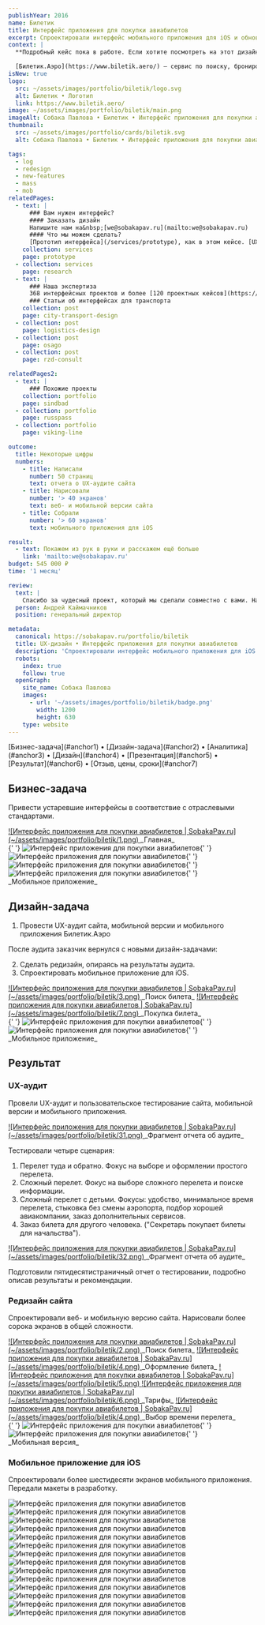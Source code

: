```yaml
---
publishYear: 2016
name: Билетик
title: Интерфейс приложения для покупки авиабилетов
excerpt: Спроектировали интерфейс мобильного приложения для iOS и обновили интерфейс сервиса по продаже авиабилетов.
context: |
  **Подробный кейс пока в работе. Если хотите посмотреть на этот дизайн в деталях, пишите нам на [we@sobakapav.ru](mailto:we@sobakapav.ru)**

  [Билетик.Аэро](https://www.biletik.aero/) — сервис по поиску, бронированию и онлайн-продаже дешевых авиабилетов.
isNew: true
logo:
  src: ~/assets/images/portfolio/biletik/logo.svg
  alt: Билетик • Логотип
  link: https://www.biletik.aero/
image: ~/assets/images/portfolio/biletik/main.png
imageAlt: Собака Павлова • Билетик • Интерфейс приложения для покупки авиабилетов
thumbnail:
  src: ~/assets/images/portfolio/cards/biletik.svg
  alt: Собака Павлова • Билетик • Интерфейс приложения для покупки авиабилетов

tags:
  - log
  - redesign
  - new-features
  - mass
  - mob
relatedPages:
  - text: |
      ### Вам нужен интерфейс?
      #### Заказать дизайн
      Напишите нам на&nbsp;[we@sobakapav.ru](mailto:we@sobakapav.ru) 
      #### Что мы можем сделать?
      [Прототип интерфейса](/services/prototype), как в этом кейсе. [UX-дизайн под ключ](/services/ux-design), [редизайн интерфейса](/services/redesign), [продуктовые исследования](/services/research) и [многое другое](/services).
    collection: services
    page: prototype
  - collection: services
    page: research
  - text: |
      ### Наша экспертиза
      368 интерфейсных проектов и более [120 проектных кейсов](https://sobakapav.ru/portfolio).
      ### Статьи об интерфейсах для транспорта
    collection: post
    page: city-transport-design
  - collection: post
    page: logistics-design
  - collection: post
    page: osago
  - collection: post
    page: rzd-consult

relatedPages2:
  - text: |
      ### Похожие проекты
    collection: portfolio
    page: sindbad
  - collection: portfolio
    page: russpass
  - collection: portfolio
    page: viking-line

outcome:
  title: Некоторые цифры
  numbers:
    - title: Написали
      number: 50 страниц
      text: отчета о UX-аудите сайта
    - title: Нарисовали
      number: '> 40 экранов'
      text: веб- и мобильной версии сайта
    - title: Собрали
      number: '> 60 экранов'
      text: мобильного приложения для iOS

result:
  - text: Покажем из рук в руки и расскажем ещё больше
    link: 'mailto:we@sobakapav.ru'
budget: 545 000 ₽
time: '1 месяц'

review:
  text: |
    Спасибо за чудесный проект, который мы сделали совместно с вами. Нас все устроило и было выполнено вами на великолепном уровне.
  person: Андрей Каймачников
  position: генеральный директор

metadata:
  canonical: https://sobakapav.ru/portfolio/biletik
  title: UX-дизайн • Интерфейс приложения для покупки авиабилетов
  description: 'Спроектировали интерфейс мобильного приложения для iOS и обновили интерфейс сервиса по продаже авиабилетов'
  robots:
    index: true
    follow: true
  openGraph:
    site_name: Собака Павлова
    images:
      - url: '~/assets/images/portfolio/biletik/badge.png'
        width: 1200
        height: 630
    type: website
---
```



<TOC>
  [Бизнес-задача](#anchor1) • [Дизайн-задача](#anchor2) • [Аналитика](#anchor3) • [Дизайн](#anchor4) •
  [Презентация](#anchor5) • [Результат](#anchor6) • [Отзыв, цены, сроки](#anchor7)
</TOC>

## <a name="anchor1" />Бизнес-задача

Привести устаревшие интерфейсы в соответствие с отраслевыми стандартами.

<a href="/images/portfolio/biletik/1-1.png" target="_blank">
  ![Интерфейс приложения для покупки авиабилетов | SobakaPav.ru](~/assets/images/portfolio/biletik/1.png)
</a>
_Главная_

<div class="flex gap-2 flex-wrap">
  {' '}
  <Image
    src="~/assets/images/portfolio/biletik/11.png"
    alt="Интерфейс приложения для покупки авиабилетов"
    class="min-w-72 grow shrink basis-0"
  />{' '}
  <Image
    src="~/assets/images/portfolio/biletik/12.png"
    alt="Интерфейс приложения для покупки авиабилетов"
    class="min-w-72 grow shrink basis-0"
  />{' '}
  <Image
    src="~/assets/images/portfolio/biletik/13.png"
    alt="Интерфейс приложения для покупки авиабилетов"
    class="min-w-72 grow shrink basis-0"
  />{' '}
  <Image
    src="~/assets/images/portfolio/biletik/14.png"
    alt="Интерфейс приложения для покупки авиабилетов"
    class="min-w-72 grow shrink basis-0"
  />{' '}
</div>
_Мобильное приложение_

## <a name="anchor2" />Дизайн-задача

1. Провести UX-аудит сайта, мобильной версии и мобильного приложения Билетик.Аэро

После аудита заказчик вернулся с новыми дизайн-задачами:

2. Сделать редизайн, опираясь на результаты аудита.
3. Спроектировать мобильное приложение для iOS.

<a href="/images/portfolio/biletik/3-1.png" target="_blank">
  ![Интерфейс приложения для покупки авиабилетов | SobakaPav.ru](~/assets/images/portfolio/biletik/3.png)
</a>
_Поиск билета_

<a href="/images/portfolio/biletik/7.png" target="_blank">
  ![Интерфейс приложения для покупки авиабилетов | SobakaPav.ru](~/assets/images/portfolio/biletik/7.png)
</a>
_Покупка билета_

<div class="flex gap-2 flex-wrap">
  {' '}
  <Image
    src="~/assets/images/portfolio/biletik/15.png"
    alt="Интерфейс приложения для покупки авиабилетов"
    class="min-w-72 grow shrink basis-0"
  />{' '}
  <Image
    src="~/assets/images/portfolio/biletik/16.png"
    alt="Интерфейс приложения для покупки авиабилетов"
    class="min-w-72 grow shrink basis-0"
  />{' '}
</div>
_Мобильное приложение_

## <a name="anchor3" />Результат

### UX-аудит

Провели UX-аудит и пользовательское тестирование сайта, мобильной версии и мобильного приложения.

<a href="/images/portfolio/biletik/31.png" target="_blank">
  ![Интерфейс приложения для покупки авиабилетов | SobakaPav.ru](~/assets/images/portfolio/biletik/31.png)
</a>
_Фрагмент отчета об аудите_

Тестировали четыре сценария:

1. Перелет туда и обратно. Фокус на выборе и оформлении простого перелета.
2. Сложный перелет. Фокус на выборе сложного перелета и поиске информации.
3. Сложный перелет с детьми. Фокусы: удобство, минимальное время перелета, стыковка без смены аэропорта, подбор хорошей авиакомпании, заказ дополнительных сервисов.
4. Заказ билета для другого человека. ("Секретарь покупает билеты для начальства").

<a href="/images/portfolio/biletik/32.png" target="_blank">
  ![Интерфейс приложения для покупки авиабилетов | SobakaPav.ru](~/assets/images/portfolio/biletik/32.png)
</a>
_Фрагмент отчета об аудите_

Подготовили пятидесятистраничный отчет о тестировании, подробно описав результаты и рекомендации.

### Редизайн сайта

Спроектировали веб- и мобильную версию сайта. Нарисовали более сорока экранов в общей сложности.

<a href="/images/portfolio/biletik/2.png" target="_blank">
  ![Интерфейс приложения для покупки авиабилетов | SobakaPav.ru](~/assets/images/portfolio/biletik/2.png)
</a>
_Поиск билета_

<a href="/images/portfolio/biletik/4.png" target="_blank">
  ![Интерфейс приложения для покупки авиабилетов | SobakaPav.ru](~/assets/images/portfolio/biletik/4.png)
</a>
_Оформление билета_

<a href="/images/portfolio/biletik/5.png" target="_blank">
  ![Интерфейс приложения для покупки авиабилетов | SobakaPav.ru](~/assets/images/portfolio/biletik/5.png)
</a>
<a href="/images/portfolio/biletik/6.png" target="_blank">
  ![Интерфейс приложения для покупки авиабилетов | SobakaPav.ru](~/assets/images/portfolio/biletik/6.png)
</a>
_Тарифы_

<a href="/images/portfolio/biletik/4.png" target="_blank">
  ![Интерфейс приложения для покупки авиабилетов | SobakaPav.ru](~/assets/images/portfolio/biletik/4.png)
</a>
_Выбор времени перелета_

<div class="flex gap-2 flex-wrap">
  {' '}
  <Image
    src="~/assets/images/portfolio/biletik/9.png"
    alt="Интерфейс приложения для покупки авиабилетов"
    class="min-w-72 grow shrink basis-0"
  />{' '}
  <Image
    src="~/assets/images/portfolio/biletik/10.png"
    alt="Интерфейс приложения для покупки авиабилетов"
    class="min-w-72 grow shrink basis-0"
  />{' '}
</div>
_Мобильная версия_

### Мобильное приложение для iOS

Спроектировали более шестидесяти экранов мобильного приложения. Передали макеты в разработку.

<div class="flex gap-2 flex-wrap">
  <Image
    src="~/assets/images/portfolio/biletik/17.png"
    alt="Интерфейс приложения для покупки авиабилетов"
    class="min-w-72 grow shrink basis-0"
  />
  <Image
    src="~/assets/images/portfolio/biletik/18.png"
    alt="Интерфейс приложения для покупки авиабилетов"
    class="min-w-72 grow shrink basis-0"
  />
</div>
<div class="flex gap-2 flex-wrap">
  <Image
    src="~/assets/images/portfolio/biletik/19.png"
    alt="Интерфейс приложения для покупки авиабилетов"
    class="min-w-72 grow shrink basis-0"
  />
  <Image
    src="~/assets/images/portfolio/biletik/20.png"
    alt="Интерфейс приложения для покупки авиабилетов"
    class="min-w-72 grow shrink basis-0"
  />
</div>
<div class="flex gap-2 flex-wrap">
  <Image
    src="~/assets/images/portfolio/biletik/21.png"
    alt="Интерфейс приложения для покупки авиабилетов"
    class="min-w-72 grow shrink basis-0"
  />
  <Image
    src="~/assets/images/portfolio/biletik/22.png"
    alt="Интерфейс приложения для покупки авиабилетов"
    class="min-w-72 grow shrink basis-0"
  />
</div>
<div class="flex gap-2 flex-wrap">
  <Image
    src="~/assets/images/portfolio/biletik/23.png"
    alt="Интерфейс приложения для покупки авиабилетов"
    class="min-w-72 grow shrink basis-0"
  />
  <Image
    src="~/assets/images/portfolio/biletik/24.png"
    alt="Интерфейс приложения для покупки авиабилетов"
    class="min-w-72 grow shrink basis-0"
  />
</div>
<div class="flex gap-2 flex-wrap">
  <Image
    src="~/assets/images/portfolio/biletik/25.png"
    alt="Интерфейс приложения для покупки авиабилетов"
    class="min-w-72 grow shrink basis-0"
  />
  <Image
    src="~/assets/images/portfolio/biletik/26.png"
    alt="Интерфейс приложения для покупки авиабилетов"
    class="min-w-72 grow shrink basis-0"
  />
</div>
<div class="flex gap-2 flex-wrap">
  <Image
    src="~/assets/images/portfolio/biletik/27.png"
    alt="Интерфейс приложения для покупки авиабилетов"
    class="min-w-72 grow shrink basis-0"
  />
  <Image
    src="~/assets/images/portfolio/biletik/28.png"
    alt="Интерфейс приложения для покупки авиабилетов"
    class="min-w-72 grow shrink basis-0"
  />
</div>
<div class="flex gap-2 flex-wrap">
  <Image
    src="~/assets/images/portfolio/biletik/29.png"
    alt="Интерфейс приложения для покупки авиабилетов"
    class="min-w-72 grow shrink basis-0"
  />
  <Image
    src="~/assets/images/portfolio/biletik/30.png"
    alt="Интерфейс приложения для покупки авиабилетов"
    class="min-w-72 grow shrink basis-0"
  />
</div>

## <a name="anchor4" />
